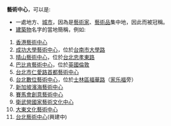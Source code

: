 '''藝術中心'''，可以是:
*一處地方、[[城市|城市]]，因為是[[藝術家|藝術家]]、[[藝術品|藝術品]]集中地，因此而被冠稱。
*[[建築物|建築物]]名字的當地簡稱，例如:
#[[香港藝術中心|香港藝術中心]]
#[[成功大學|成功大學]][[成功大學藝術中心|藝術中心]]，位於[[台南市|台南市]][[大學路|大學路]]
#[[晴山藝術中心|晴山藝術中心]]，位於[[台北|台北]][[忠孝東路|忠孝東路]]
#[[巴比肯藝術中心|巴比肯藝術中心]]，位於[[英國|英國]][[倫敦|倫敦]]
#[[台北市|台北市]][[仁愛路|仁愛路]][[首都藝術中心|首都藝術中心]]
#[[台北數位藝術中心|台北數位藝術中心]]，位於[[士林區|士林區]][[福華路|福華路]]（[[家乐福|家乐福]]旁）
#[[新加坡|新加坡]][[濱海藝術中心|濱海藝術中心]]
#[[賽馬會創意藝術中心|賽馬會創意藝術中心]]
#[[衛武營國家藝術文化中心|衛武營國家藝術文化中心]]
#[[大東文化藝術中心|大東文化藝術中心]]
#[[台北藝術中心|台北藝術中心]](興建中)

{{Disambig|cat=四字建築物消歧義}}